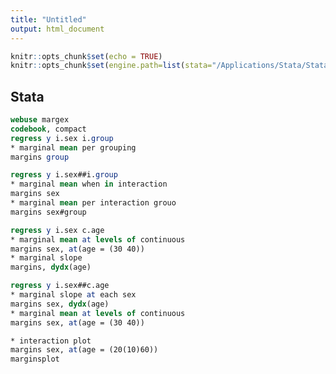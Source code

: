 ```yaml
---
title: "Untitled"
output: html_document
---
```


```r
knitr::opts_chunk$set(echo = TRUE)
knitr::opts_chunk$set(engine.path=list(stata="/Applications/Stata/StataSE.app/Contents/MacOS/stata-se"))
```

## Stata

```stata
webuse margex
codebook, compact
regress y i.sex i.group
* marginal mean per grouping
margins group

regress y i.sex##i.group
* marginal mean when in interaction
margins sex
* marginal mean per interaction grouo
margins sex#group

regress y i.sex c.age
* marginal mean at levels of continuous
margins sex, at(age = (30 40))
* marginal slope
margins, dydx(age)

regress y i.sex##c.age
* marginal slope at each sex
margins sex, dydx(age)
* marginal mean at levels of continuous
margins sex, at(age = (30 40))

* interaction plot
margins sex, at(age = (20(10)60))
marginsplot

```